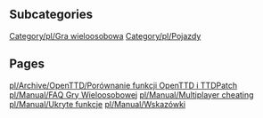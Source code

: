 
== Subcategories ==
[[Category/pl/Gra wieloosobowa]]
[[Category/pl/Pojazdy]]

== Pages ==
[[pl/Archive/OpenTTD/Porównanie funkcji OpenTTD i TTDPatch]]
[[pl/Manual/FAQ Gry Wieloosobowej]]
[[pl/Manual/Multiplayer cheating]]
[[pl/Manual/Ukryte funkcje]]
[[pl/Manual/Wskazówki]]
